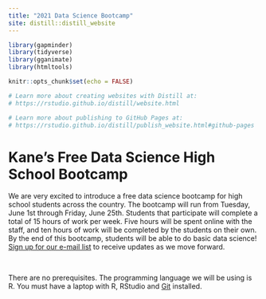 ```yaml
---
title: "2021 Data Science Bootcamp"
site: distill::distill_website
---
```


```r
library(gapminder)
library(tidyverse)
library(gganimate)
library(htmltools)

knitr::opts_chunk$set(echo = FALSE)

# Learn more about creating websites with Distill at:
# https://rstudio.github.io/distill/website.html

# Learn more about publishing to GitHub Pages at:
# https://rstudio.github.io/distill/publish_website.html#github-pages

```

# Kane's Free Data Science High School Bootcamp

We are very excited to introduce a free data science bootcamp for high school students across the country. The bootcamp will run from Tuesday, June 1st through Friday, June 25th. Students that participate will complete a total of 15 hours of work per week. Five hours will be spent online with the staff, and ten hours of work will be completed by the students on their own. By the end of this bootcamp, students will be able to do basic data science! [Sign up for our e-mail list](https://davidkane.substack.com/embed) to receive updates as we move forward.


&nbsp;

There are no prerequisites. The programming language we will be using is R. You must have a laptop with R, RStudio and [Git](https://happygitwithr.com) installed. 

